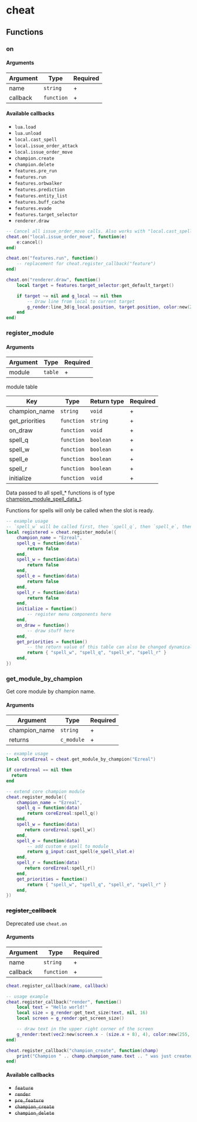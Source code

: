 # cheat

## Functions

### on

#### Arguments

| Argument | Type       | Required |
|----------|------------|----------|
| name     | `string`   | +        |
| callback | `function` | +        |

#### Available callbacks

- `lua.load`
- `lua.unload`
- `local.cast_spell`
- `local.issue_order_attack`
- `local.issue_order_move`
- `champion.create`
- `champion.delete`
- `features.pre_run`
- `features.run`
- `features.orbwalker`
- `features.prediction`
- `features.entity_list`
- `features.buff_cache`
- `features.evade`
- `features.target_selector`
- `renderer.draw`

```lua
-- Cancel all issue_order_move calls. Also works with "local.cast_spell", "local.issue_order_attack"
cheat.on("local.issue_order_move", function(e)
    e:cancel()
end)

cheat.on("features.run", function()
    -- replacement for cheat.register_callback("feature")
end)

cheat.on("renderer.draw", function()
    local target = features.target_selector:get_default_target()

    if target ~= nil and g_local ~= nil then
        -- Draw line from local to current target
        g_render:line_3d(g_local.position, target.position, color:new(255, 255, 255, 255), 1)
    end
end)
```

### register_module

#### Arguments

| Argument | Type    | Required |
|----------|---------|----------|
| module   | `table` | +        |


module table

| Key | Type  | Return type  | Required |
| - | - | - | - |
| champion_name | `string` | `void` | + |
| get_priorities | `function` | `string` | + |
| on_draw | `function` | `void` | + |
| spell_q | `function` | `boolean` | + |
| spell_w | `function` | `boolean` | + |
| spell_e | `function` | `boolean` | + |
| spell_r | `function` | `boolean` | + |
| initialize | `function` | `void` | + |

Data passed to all spell\_\* functions is of type [champion_module_spell_data_t](/docs/structs/champion_module_spell_data_t).

Functions for spells will only be called when the slot is ready.

```lua
-- example usage
-- `spell_w` will be called first, then `spell_q`, then `spell_e`, then `spell_r`
local registered = cheat.register_module({
    champion_name = "Ezreal",
    spell_q = function(data)
        return false
    end,
    spell_w = function(data)
        return false
    end,
    spell_e = function(data)
        return false
    end,
    spell_r = function(data)
        return false
    end,
    initialize = function()
        -- register menu components here
    end,
    on_draw = function()
        -- draw stuff here
    end,
    get_priorities = function()
        -- the return value of this table can also be changed dynamically
        return { "spell_w", "spell_q", "spell_e", "spell_r" }
    end,
})
```

### get_module_by_champion

Get core module by champion name.

#### Arguments

| Argument      | Type       | Required |
|---------------|------------|----------|
| champion_name | `string`   | +        |
| returns       | `c_module` | +        |

```lua
-- example usage
local coreEzreal = cheat.get_module_by_champion("Ezreal")

if coreEzreal == nil then
  return
end

-- extend core champion module
cheat.register_module({
    champion_name = "Ezreal",
    spell_q = function(data)
        return coreEzreal:spell_q()
    end,
    spell_w = function(data)
       return coreEzreal:spell_w()
    end,
    spell_e = function(data)
        -- add custom e spell to module
        return g_input:cast_spell(e_spell_slot.e)
    end,
    spell_r = function(data)
       return coreEzreal:spell_r()
    end,
    get_priorities = function()
        return { "spell_w", "spell_q", "spell_e", "spell_r" }
    end,
})
```

### ~~register_callback~~

Deprecated use `cheat.on`

#### Arguments

| Argument | Type       | Required |
|----------|------------|----------|
| name     | `string`   | +        |
| callback | `function` | +        |


```lua
cheat.register_callback(name, callback)

-- usage example
cheat.register_callback("render", function()
    local text = "Hello world!"
    local size = g_render:get_text_size(text, nil, 16)
    local screen = g_render:get_screen_size()

    -- draw text in the upper right corner of the screen
    g_render:text(vec2:new(screen.x - (size.x + 8), 4), color:new(255, 255, 255), text, nil, 16)
end)

cheat.register_callback("champion_create", function(champ)
    print("Champion " .. champ.champion_name.text .. " was just created.")
end)
```

#### Available callbacks

- ~~`feature`~~
- ~~`render`~~
- ~~`pre_feature`~~
- ~~`champion_create`~~
- ~~`champion_delete`~~
